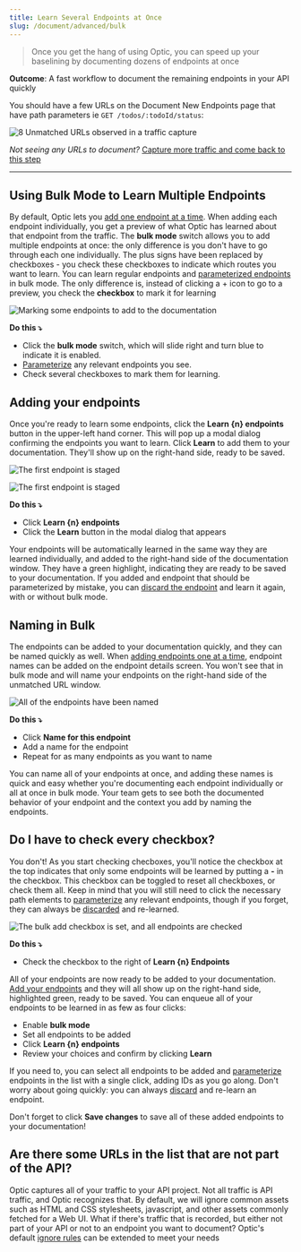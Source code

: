 ```yaml
---
title: Learn Several Endpoints at Once
slug: /document/advanced/bulk
---
```

> Once you get the hang of using Optic, you can speed up your baselining by documenting dozens of endpoints at once

**Outcome**: A fast workflow to document the remaining endpoints in your API quickly

You should have a few URLs on the Document New Endpoints page that have path parameters ie `GET /todos/:todoId/status`:

<Paper elevation={3}>

![8 Unmatched URLs observed in a traffic capture](/img/docs/doc-8-unmatched.png)

</Paper>

*Not seeing any URLs to document?* [Capture more traffic and come back to this step](/document)

---

## Using Bulk Mode to Learn Multiple Endpoints

By default, Optic lets you [add one endpoint at a time](document/baseline). When adding each endpoint individually, you get a preview of what Optic has learned about that endpoint from the traffic. The **bulk mode** switch allows you to add multiple endpoints at once: the only difference is you don't have to go through each one individually. The plus signs have been replaced by checkboxes - you check these checkboxes to indicate which routes you want to learn. You can learn regular endpoints and [parameterized endpoints](/document/parameters) in bulk mode. The only difference is, instead of clicking a + icon to go to a preview, you check the **checkbox** to mark it for learning

<Paper elevation={3}>

  ![Marking some endpoints to add to the documentation](/img/docs/bulk-marked-endpoints.png)

</Paper>

**Do this ⤵️**

- Click the **bulk mode** switch, which will slide right and turn blue to indicate it is enabled.
- [Parameterize](/document/parameters) any relevant endpoints you see.
- Check several checkboxes to mark them for learning.

## Adding your endpoints

Once you're ready to learn some endpoints, click the **Learn {n} endpoints** button in the upper-left hand corner. This will pop up a modal dialog confirming the endpoints you want to learn. Click **Learn** to add them to your documentation. They'll show up on the right-hand side, ready to be saved.

<Paper elevation={3}>

![The first endpoint is staged](/img/docs/bulk-learn-confirm.png)

</Paper>

<Paper elevation={3}>

![The first endpoint is staged](/img/docs/bulk-learned-some.png)

</Paper>

**Do this ⤵️**

- Click **Learn {n} endpoints**
- Click the **Learn** button in the modal dialog that appears

Your endpoints will be automatically learned in the same way they are learned individually, and added to the right-hand side of the documentation window. They have a green highlight, indicating they are ready to be saved to your documentation. If you added and endpoint that should be parameterized by mistake, you can [discard the endpoint](/document/parameters#did-you-make-a-mistake) and learn it again, with or without bulk mode.

## Naming in Bulk

The endpoints can be added to your documentation quickly, and they can be named quickly as well. When [adding endpoints one at a time](document/baseline), endpoint names can be added on the endpoint details screen. You won't see that in bulk mode and will name your endpoints on the right-hand side of the unmatched URL window. 

<Paper elevation={3}>

![All of the endpoints have been named](/img/docs/bulk-name.png)

</Paper>

**Do this ⤵️**

- Click **Name for this endpoint** 
- Add a name for the endpoint
- Repeat for as many endpoints as you want to name

You can name all of your endpoints at once, and adding these names is quick and easy whether you're documenting each endpoint individually or all at once in bulk mode. Your team gets to see both the documented behavior of your endpoint and the context you add by naming the endpoints.

## Do I have to check every checkbox?

You don't! As you start checking checboxes, you'll notice the checkbox at the top indicates that only some endpoints will be learned by putting a **-** in the checkbox. This checkbox can be toggled to reset all checkboxes, or check them all. Keep in mind that you will still need to click the necessary path elements to [parameterize](/document/parameters) any relevant endpoints, though if you forget, they can always be [discarded](/document/parameters#did-you-make-a-mistake) and re-learned.

<Paper elevation={3}>

![The bulk add checkbox is set, and all endpoints are checked](/img/docs/bulk-add-all.png)

</Paper>

**Do this ⤵️**

- Check the checkbox to the right of **Learn {n} Endpoints**

All of your endpoints are now ready to be added to your documentation. [Add your endpoints](/document/advanced/bulk#adding-your-endpoints) and they will all show up on the right-hand side, highlighted green, ready to be saved. You can enqueue all of your endpoints to be learned in as few as four clicks:

- Enable **bulk mode**
- Set all endpoints to be added
- Click **Learn {n} endpoints**
- Review your choices and confirm by clicking **Learn**

If you need to, you can select all endpoints to be added and [parameterize](/document/parameters) endpoints in the list with a single click, adding IDs as you go along. Don't worry about going quickly: you can always [discard](/document/parameters#did-you-make-a-mistake) and re-learn an endpoint.

Don't forget to click **Save changes** to save all of these added endpoints to your documentation!

## Are there some URLs in the list that are not part of the API?

Optic captures all of your traffic to your API project. Not all traffic is API traffic, and Optic recognizes that. By default, we will ignore common assets such as HTML and CSS stylesheets, javascript, and other assets commonly fetched for a Web UI. What if there's traffic that is recorded, but either not part of your API or not to an endpoint you want to document? Optic's default [ignore rules](/document/ignoring) can be extended to meet your needs
